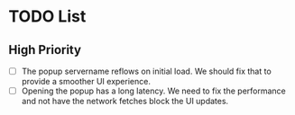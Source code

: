# TODO List

## High Priority

- [ ] The popup servername reflows on initial load. We should fix that to provide a smoother UI experience.
- [ ] Opening the popup has a long latency. We need to fix the performance and not have the network fetches block the UI updates.
